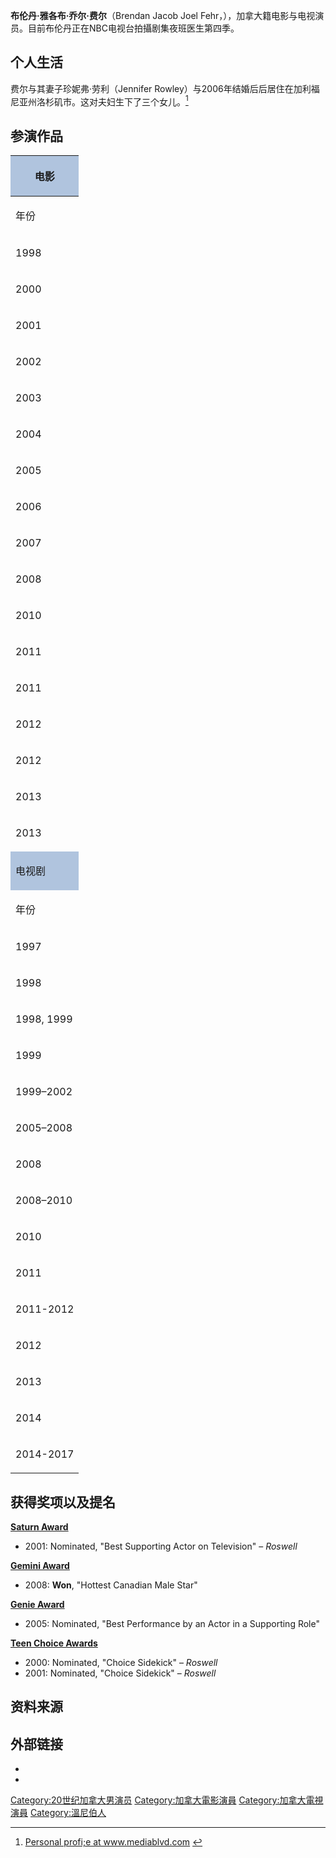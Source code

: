 {{Infobox person
| image         = Brendan Fehr.jpg
| image_size    = 
| caption       = 布伦丹·费尔 2009年6月8日
| fullname      = 布伦丹·雅各布·乔尔·费尔
| 出生日期      = {{Birth date and age|1977|10|29}}
| 出生地        = [[New_Westminster|New Westminster]], [[不列颠哥伦比亚|不列颠哥伦比亚]], [[加拿大|加拿大]]
| 职业          = 演员、模特
| height        = 1.83米
| spouse        = 珍妮弗·劳利（Jennifer Rowley） (2006–至今)
| children      = James Olivia Fehr, Ellison Jane Fehr, Ondine Carda Kitty-Fehr
| death_date    = 
| death_place   = 
| othername     = 
| homepage      = {{URL|brendanfehr.com}}
}}

'''布伦丹·雅各布·乔尔·费尔'''（Brendan Jacob Joel Fehr，{{bd|1977年|10月29日}}），加拿大籍电影与电视演员。目前布伦丹正在NBC电视台拍攝剧集夜班医生第四季。

==个人生活==
费尔与其妻子珍妮弗·劳利（Jennifer Rowley）与2006年结婚后后居住在加利福尼亚州洛杉矶市。这对夫妇生下了三个女儿。<ref>[http://www.mediablvd.com/magazine/the_news/celebrity/brendan_fehr_on_csi%3amiami,_roswell,_and_his_latest_films_2006012431.html Personal profi;e at www.mediablvd.com] {{webarchive|url=https://web.archive.org/web/20090106053547/http://www.mediablvd.com/magazine/the_news/celebrity/brendan_fehr_on_csi%3Amiami%2C_roswell%2C_and_his_latest_films_2006012431.html |date=2009-01-06 }}</ref>

==参演作品==
{| class="wikitable"
|-  style="background:#ccc; text-align:center;"
! colspan="4" style="background: LightSteelBlue;" | 电影
|-  style="background:#ccc; text-align:center;"
! 年份
! 电影名称
! 角色
! 注释
|-
| rowspan="2"|1998
| ''Hand''
| 赫特（Hart）
| 
|-
| ''洗脑''
| 布伦丹（Brendan） – Motor Jock
|
|-
| rowspan="2"|2000
| ''克里斯蒂娜的房子（Christina's House）''
| 埃迪·邓肯（Eddy Duncan）
| 
|-
| ''[[死神来了|死神来了]](Final Destination)''
| 乔治·韦格尔(George Waggner)
| 
|-
| rowspan="2"|2001
| ''夺命鸳鸯（Kill Me Later）''
| 比利（Billy）
|
|-
| ''[[The_Forsaken_(film)|The Forsaken]]''
| Nick
|
|-
| rowspan="2"|2002
| ''Long Shot''
| Danny
|
|-
| ''[[Edge_of_Madness|Edge of Madness]]''
| Simon Herron
|
|-
| rowspan="2"|2003
| ''[[Biker_Boyz|Biker Boyz]]''
| Stuntman
|
|-
| ''[[Nemesis_Game|Nemesis Game]]''
| Dennis Reveni
|
|-
| rowspan="2" |2004
| ''[[Childstar|Childstar]]''
| Chip Metzger 
|
|-
| ''[[Sugar_(2004_film)|Sugar]]''
| Butch
|
|-
| 2005
| ''[[The_Long_Weekend|The Long Weekend]]''
| Edward 'Ed' Waxman
|
|-
| 2006
| ''[[Comeback_Season_(film)|Comeback Season]]''
| Paul
|
|-
| 2007
| ''[[The_Fifth_Patient|The Fifth Patient]]''
| Vince Callow
|
|-
| 2008
| ''[[The_Other_Side_of_the_Tracks|The Other Side of the Tracks]]''
| Josh
|
|-
| 2010
| ''Fort McCoy''
| Sgt. Dominic Rossi 
| 
|-
| 2011
| ''[[X-Men:_First_Class|X-Men: First Class]]''
| American Soldier aboard Fleet vessel
| Communications officer
|-
| 2011
| ''[[A_Christmas_Kiss|A Christmas Kiss]]''
| Adam Hughes
|
|-
| 2012
| ''[[Silent_Night_(2012_film)|Silent Night]]''
| Deputy Jordan
|
|-
| 2012
| ''Roswell FM''
| Jay Rathbone
| 
|-
| 2013
| ''Only I''
| Orion Smith
|
|-
| 2013
| ''13 Eerie''
| Daniel
| 
|-  style="background:#ccc; text-align:center;"
! colspan="4" style="background: LightSteelBlue;" | 电视剧
|-  style="background:#ccc; text-align:center;"
! 年份
! 剧名
! 角色
! 注释
|-
| 1997
| ''[[Breaker_High|Breaker High]]''
| Price Montague
| '''Episode''': Tamara Has Two Faces
|-
| rowspan="3"|1998
| ''[[Every_Mother's_Worst_Fear|Every Mother's Worst Fear]]''
| Alan
| TV movie
|-
| ''[[Night_Man|Night Man]]''
| Eric
| '''Episode''': It Came from Out of the Sky
|-
| ''Perfect Little Angels''
| Mitch Furress 
| TV movie
|-
| 1998, 1999
| ''[[Millennium_(TV_series)|Millennium]]''
| Kevin Galbraith<br>Nick Carfagna
| '''Episode''': The Pest House<br>'''Episode''': Collateral Damage
|-
| rowspan="2"|1999
| ''[[The_New_Addams_Family|The New Addams Family]]''
| Sam Sedgwick
| '''Episode''': Wednesday's Crush
|-
| ''Our Guys: Outrage at Glen Ridge''
| Barry Bennett
| TV movie
|-
| 1999–2002
| ''[[Roswell_(TV_series)|Roswell]]''
| [[Michael_Guerin|Michael Guerin]]
| 61 episodes
|-
| 2005–2008
| ''[[CSI:_Miami|CSI: Miami]]''
| [[Dan_Cooper_(CSI:_Miami)|Dan Cooper]]
| 35 episodes
|-
| 2008
| ''[[Samurai_Girl_(2008_film)|Samurai Girl]]''
| Jake Stanton
| Miniseries
|-
| 2008–2010
| ''[[Bones_(TV_series)|Bones]]''
| [[List_of_Bones_characters#Jared_Booth|Jared Booth]]
| 5 episodes
|-
| rowspan="3"|2010
| ''[[The_Cutting_Edge:_Fire_&_Ice|The Cutting Edge: Fire & Ice]]''
| James McKinsey
| TV movie
|-
| ''Ice Quake''
| Michael Webster
| TV movie
|-
| ''[[CSI:_NY|CSI: NY]]''
| Al Branson
| [[CSI:_NY_(season_6)#Episodes|Episode: Tales from the Undercard]]
|-
| rowspan="2"|2011
| ''And Baby Will Fall''
| David Rose
| TV movie
|-
| ''[[A_Christmas_Kiss|A Christmas Kiss]]''
| Adam Hughes
| TV movie
|-
| 2011-2012
| ''[[Nikita_(TV_series)|Nikita]]''
| Steven
| '''Episode''': Coup de Grace<br>'''Episode''': Dead Drop
|-
| 2012
| ''[[Adopting_Terror|Adopting Terror]]''
| Kevin Anderson
| TV Movie
|-
| 2013
| ''[[Longmire|Longmire]]''
| Greg Collette
| [[Longmire_(season_2)#Episodes|Episode: Carcasses]]
|-
| 2014
| ''House of Secrets''
| Tyler Jordan
| TV Movie
|-
|2014-2017
|''[[The_Night_Shift_(TV_series)|The Night Shift]]''
|Dr. Drew Alister
|TV series
|}

==获得奖项以及提名==
'''[[Saturn_Award|Saturn Award]]'''
*2001: Nominated, "Best Supporting Actor on Television" – ''Roswell''

'''[[Gemini_Award|Gemini Award]]'''
*2008: '''Won''', "Hottest Canadian Male Star"

'''[[Genie_Award|Genie Award]]'''
*2005: Nominated, "Best Performance by an Actor in a Supporting Role"

'''[[Teen_Choice_Awards|Teen Choice Awards]]'''
*2000: Nominated, "Choice Sidekick" – ''Roswell''
*2001: Nominated, "Choice Sidekick" – ''Roswell''

==资料来源==
{{Reflist}}

==外部链接==
* {{Official website|http://www.brendanfehr.com}}
* {{IMDb name|270451}}

{{Authority control}}

{{DEFAULTSORT:Fehr, Brendan}}
[[Category:20世纪加拿大男演员|Category:20世纪加拿大男演员]]
[[Category:加拿大電影演員|Category:加拿大電影演員]]
[[Category:加拿大電視演員|Category:加拿大電視演員]]
[[Category:溫尼伯人|Category:溫尼伯人]]